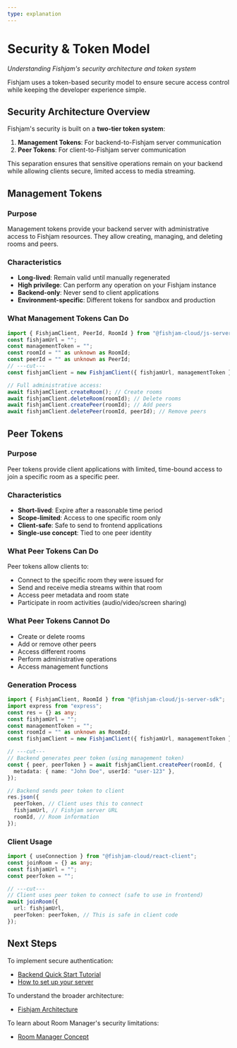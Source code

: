 ```yaml
---
type: explanation
---
```


# Security & Token Model

_Understanding Fishjam's security architecture and token system_

Fishjam uses a token-based security model to ensure secure access control while keeping the developer experience simple.

## Security Architecture Overview

Fishjam's security is built on a **two-tier token system**:

1. **Management Tokens**: For backend-to-Fishjam server communication
2. **Peer Tokens**: For client-to-Fishjam server communication

This separation ensures that sensitive operations remain on your backend while allowing clients secure, limited access to media streaming.

## Management Tokens

### Purpose

Management tokens provide your backend server with administrative access to Fishjam resources. They allow creating, managing, and deleting rooms and peers.

### Characteristics

- **Long-lived**: Remain valid until manually regenerated
- **High privilege**: Can perform any operation on your Fishjam instance
- **Backend-only**: Never send to client applications
- **Environment-specific**: Different tokens for sandbox and production

### What Management Tokens Can Do

```typescript
import { FishjamClient, PeerId, RoomId } from "@fishjam-cloud/js-server-sdk";
const fishjamUrl = "";
const managementToken = "";
const roomId = "" as unknown as RoomId;
const peerId = "" as unknown as PeerId;
// ---cut---
const fishjamClient = new FishjamClient({ fishjamUrl, managementToken });

// Full administrative access:
await fishjamClient.createRoom(); // Create rooms
await fishjamClient.deleteRoom(roomId); // Delete rooms
await fishjamClient.createPeer(roomId); // Add peers
await fishjamClient.deletePeer(roomId, peerId); // Remove peers
```

## Peer Tokens

### Purpose

Peer tokens provide client applications with limited, time-bound access to join a specific room as a specific peer.

### Characteristics

- **Short-lived**: Expire after a reasonable time period
- **Scope-limited**: Access to one specific room only
- **Client-safe**: Safe to send to frontend applications
- **Single-use concept**: Tied to one peer identity

### What Peer Tokens Can Do

Peer tokens allow clients to:

- Connect to the specific room they were issued for
- Send and receive media streams within that room
- Access peer metadata and room state
- Participate in room activities (audio/video/screen sharing)

### What Peer Tokens Cannot Do

- Create or delete rooms
- Add or remove other peers
- Access different rooms
- Perform administrative operations
- Access management functions

### Generation Process

```typescript
import { FishjamClient, RoomId } from "@fishjam-cloud/js-server-sdk";
import express from "express";
const res = {} as any;
const fishjamUrl = "";
const managementToken = "";
const roomId = "" as unknown as RoomId;
const fishjamClient = new FishjamClient({ fishjamUrl, managementToken });

// ---cut---
// Backend generates peer token (using management token)
const { peer, peerToken } = await fishjamClient.createPeer(roomId, {
  metadata: { name: "John Doe", userId: "user-123" },
});

// Backend sends peer token to client
res.json({
  peerToken, // Client uses this to connect
  fishjamUrl, // Fishjam server URL
  roomId, // Room information
});
```

### Client Usage

```typescript
import { useConnection } from "@fishjam-cloud/react-client";
const joinRoom = {} as any;
const fishjamUrl = "";
const peerToken = "";

// ---cut---
// Client uses peer token to connect (safe to use in frontend)
await joinRoom({
  url: fishjamUrl,
  peerToken: peerToken, // This is safe in client code
});
```

## Next Steps

To implement secure authentication:

- [Backend Quick Start Tutorial](/tutorials/backend-quick-start)
- [How to set up your server](/how-to/backend/server-setup)

To understand the broader architecture:

- [Fishjam Architecture](/explanation/architecture)

To learn about Room Manager's security limitations:

- [Room Manager Concept](/explanation/room-manager-concept)
